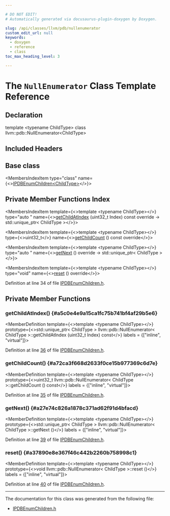 ```yaml
---

# DO NOT EDIT!
# Automatically generated via docusaurus-plugin-doxygen by Doxygen.

slug: /api/classes/llvm/pdb/nullenumerator
custom_edit_url: null
keywords:
  - doxygen
  - reference
  - class
toc_max_heading_level: 3

---
```





# The `NullEnumerator` Class Template Reference

<DoxygenPage pluginConfig={pluginConfig}>



## Declaration

<CodeBlock>template &lt;typename ChildType&gt;
class llvm::pdb::NullEnumerator&lt;ChildType&gt;</CodeBlock>

## Included Headers

<IncludesList>
<IncludesListItem
  filePath="llvm/DebugInfo/PDB/IPDBEnumChildren.h"
  permalink="/docs/api/files/include/include/llvm/include/llvm/debuginfo/include/llvm/debuginfo/pdb/ipdbenumchildren-h"
  isLocal="true" />
</IncludesList>

## Base class

<MembersIndex>

<MembersIndexItem
  type="class"
  name={<><a href="/docs/api/classes/llvm/pdb/ipdbenumchildren">IPDBEnumChildren&lt;ChildType&gt;</a></>}>
</MembersIndexItem>

</MembersIndex>

## Private Member Functions Index

<MembersIndex>

<MembersIndexItem
  template={<>template &lt;typename ChildType&gt;</>}
  type="auto "
  name={<><a href="#a5c0e4e9a15ca1fc75b741bf4af29b5e6">getChildAtIndex</a> (uint32&#95;t Index) const override -&gt; std::unique&#95;ptr&lt; ChildType &gt;</>}>
</MembersIndexItem>

<MembersIndexItem
  template={<>template &lt;typename ChildType&gt;</>}
  type={<>uint32&#95;t</>}
  name={<><a href="#a72ca3f668d2633f0ce15b977369c6d7e">getChildCount</a> () const override</>}>
</MembersIndexItem>

<MembersIndexItem
  template={<>template &lt;typename ChildType&gt;</>}
  type="auto "
  name={<><a href="#a27e74c826a1878c371ad62f91d4bfacd">getNext</a> () override -&gt; std::unique&#95;ptr&lt; ChildType &gt;</>}>
</MembersIndexItem>

<MembersIndexItem
  template={<>template &lt;typename ChildType&gt;</>}
  type="void"
  name={<><a href="#a37890e8e367f46c442b2260b758998c1">reset</a> () override</>}>
</MembersIndexItem>

</MembersIndex>


Definition at line 34 of file <a href="/docs/api/files/include/include/llvm/include/llvm/debuginfo/include/llvm/debuginfo/pdb/ipdbenumchildren-h">IPDBEnumChildren.h</a>.

<SectionDefinition>

## Private Member Functions

### getChildAtIndex() {#a5c0e4e9a15ca1fc75b741bf4af29b5e6}

<MemberDefinition
  template={<>template &lt;typename ChildType&gt;</>}
  prototype={<>std::unique&#95;ptr&lt; ChildType &gt; llvm::pdb::NullEnumerator&lt; ChildType &gt;::getChildAtIndex (uint32&#95;t Index) const</>}
  labels = {["inline", "virtual"]}>

Definition at line <a href="/docs/api/files/include/include/llvm/include/llvm/debuginfo/include/llvm/debuginfo/pdb/ipdbenumchildren-h/#l00036">36</a> of file <a href="/docs/api/files/include/include/llvm/include/llvm/debuginfo/include/llvm/debuginfo/pdb/ipdbenumchildren-h">IPDBEnumChildren.h</a>.
</MemberDefinition>

### getChildCount() {#a72ca3f668d2633f0ce15b977369c6d7e}

<MemberDefinition
  template={<>template &lt;typename ChildType&gt;</>}
  prototype={<>uint32&#95;t llvm::pdb::NullEnumerator&lt; ChildType &gt;::getChildCount () const</>}
  labels = {["inline", "virtual"]}>

Definition at line <a href="/docs/api/files/include/include/llvm/include/llvm/debuginfo/include/llvm/debuginfo/pdb/ipdbenumchildren-h/#l00035">35</a> of file <a href="/docs/api/files/include/include/llvm/include/llvm/debuginfo/include/llvm/debuginfo/pdb/ipdbenumchildren-h">IPDBEnumChildren.h</a>.
</MemberDefinition>

### getNext() {#a27e74c826a1878c371ad62f91d4bfacd}

<MemberDefinition
  template={<>template &lt;typename ChildType&gt;</>}
  prototype={<>std::unique&#95;ptr&lt; ChildType &gt; llvm::pdb::NullEnumerator&lt; ChildType &gt;::getNext ()</>}
  labels = {["inline", "virtual"]}>

Definition at line <a href="/docs/api/files/include/include/llvm/include/llvm/debuginfo/include/llvm/debuginfo/pdb/ipdbenumchildren-h/#l00039">39</a> of file <a href="/docs/api/files/include/include/llvm/include/llvm/debuginfo/include/llvm/debuginfo/pdb/ipdbenumchildren-h">IPDBEnumChildren.h</a>.
</MemberDefinition>

### reset() {#a37890e8e367f46c442b2260b758998c1}

<MemberDefinition
  template={<>template &lt;typename ChildType&gt;</>}
  prototype={<>void llvm::pdb::NullEnumerator&lt; ChildType &gt;::reset ()</>}
  labels = {["inline", "virtual"]}>

Definition at line <a href="/docs/api/files/include/include/llvm/include/llvm/debuginfo/include/llvm/debuginfo/pdb/ipdbenumchildren-h/#l00040">40</a> of file <a href="/docs/api/files/include/include/llvm/include/llvm/debuginfo/include/llvm/debuginfo/pdb/ipdbenumchildren-h">IPDBEnumChildren.h</a>.
</MemberDefinition>

</SectionDefinition>

<hr/>

The documentation for this class was generated from the following file:

<ul>
<li><a href="/docs/api/files/include/include/llvm/include/llvm/debuginfo/include/llvm/debuginfo/pdb/ipdbenumchildren-h">IPDBEnumChildren.h</a></li>
</ul>

</DoxygenPage>
